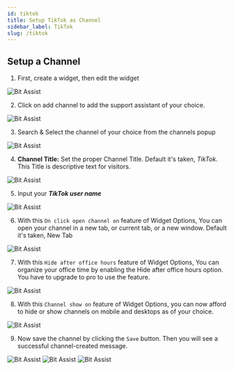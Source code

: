 ```yaml
---
id: tiktok
title: Setup TikTok as Channel
sidebar_label: TikTok
slug: /tiktok
---
```





<!-- ## Overview -->

## Setup a Channel

1.	First, create a widget, then edit the widget
  <Image src="channels/create-widget" alt="Bit Assist" w="1046" h="200"/>
 
2.	Click on add channel to add the support assistant of your choice.
  <Image src="channels/create-click-add-channel" alt="Bit Assist" w="1046" h="200"/>
 
3.	Search & Select the channel of your choice from the channels popup
  <Image src="channels/tiktok/search-and-select" alt="Bit Assist" w="1046" h="200"/>
 

4.	**Channel Title:** Set the proper Channel Title. Default it's taken, *TikTok*. This Title is descriptive text for visitors.
  <Image src="channels/tiktok/channel-title" alt="Bit Assist" w="1046" h="200"/>
 
5.	Input your ***TikTok user name*** 
  <Image src="channels/tiktok/channel-username" alt="Bit Assist" w="1046" h="200"/>

6.	With this `On click open channel on` feature of Widget Options, You can open your channel in a new tab, or current tab, or a new window. Default it's taken, New Tab
  <Image src="channels/open-channel" alt="Bit Assist" w="1046" h="200"/>
 
7.	With this `Hide after office hours` feature of Widget Options, You can organize your office time by enabling the Hide after office hours option. You have to upgrade to pro to use the feature.
  <Image src="channels/business-hours" alt="Bit Assist" w="1046" h="200"/>
 
8.	With this `Channel show on` feature of Widget Options, you can now afford to hide or show channels on mobile and desktops as of your choice.
  <Image src="channels/hide-and-show-channel" alt="Bit Assist" w="1046" h="200"/>

9.	Now save the channel by clicking the `Save` button. Then you will see a successful channel-created message.
  <Image src="channels/save" alt="Bit Assist" w="1046" h="200"/>
  <Image src="channels/tiktok/successful-message" alt="Bit Assist" w="1046" h="200"/>
  <Image src="channels/tiktok/window-show" alt="Bit Assist" w="1046" h="200"/>






<Feedback/>